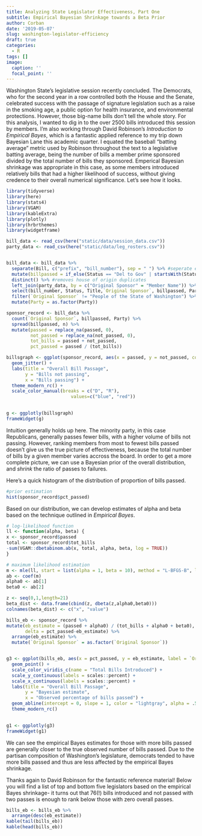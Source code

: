```yaml
---
title: Analyzing State Legislator Effectiveness, Part One
subtitle: Empirical Bayesian Shrinkage towards a Beta Prior
author: Corban
date: '2019-05-07'
slug: washington-legislator-efficiency
draft: true
categories:
  - R
tags: []
image:
  caption: ''
  focal_point: ''
---
```


Washington State's legislative session recently concluded. The Democrats, who for the second year in a row controlled both the House and the Senate, celebrated success with the passage of signature legislation such as a raise in the smoking age, a public option for health insurance, and environmental protections. However, those big-name bills don't tell the whole story. For this analysis, I wanted to dig in to the over 2500 bills introduced this session by members. I'm also working through David Robinson's *Introduction to Empirical Bayes*, which is a fantastic applied reference to my trip down Bayesian Lane this academic quarter. I equated the baseball "batting average" metric used by Robinson throughout the text to a legislative batting average, being the number of bills a member prime sponsored divided by the total number of bills they sponsored. Emperical Bayesian shrinkage was appropriate in this case, as some members introduced relatively bills that had a higher likelihood of success, without giving credence to their overall numerical significance. Let's see how it looks.  

```r
library(tidyverse)
library(here)
library(stats4)
library(VGAM)
library(kableExtra)
library(plotly)
library(hrbrthemes)
library(widgetframe)

bill_data <- read_csv(here("static/data/session_data.csv"))
party_data <- read_csv(here("static/data/leg_rosters.csv"))


bill_data <- bill_data %>%
  separate(Bill, c("prefix", "bill_number"), sep = " ") %>% #seperate e.g. HB 1065 into components
  mutate(billpassed = if_else(Status == "Del to Gov" | startsWith(Status, "C"),"passed", "not_passed")) %>% #filter for bills that passed 
  distinct() %>% #removes house of origin duplicates
  left_join(party_data, by = c("Original Sponsor" = "Member Name")) %>% #join by party affiliation
  select(bill_number, Status, Title,`Original Sponsor`, billpassed, Party) %>% 
  filter(`Original Sponsor` != "People of the State of Washington") %>%  #not including initiatives, sorry Tim Eyman
  mutate(Party = as.factor(Party))

sponsor_record <- bill_data %>% 
  count(`Original Sponsor`, billpassed, Party) %>% 
  spread(billpassed, n) %>% 
  mutate(passed = replace_na(passed, 0),
         not_passed = replace_na(not_passed, 0),
         tot_bills = passed + not_passed,
         pct_passed = passed / (tot_bills))

billsgraph <- ggplot(sponsor_record, aes(x = passed, y = not_passed, color = Party, label = `Original Sponsor`))+
  geom_jitter() +
  labs(title = "Overall Bill Passage",
       y = "Bills not passing",
       x = "Bills passing") +
  theme_modern_rc() +
  scale_color_manual(breaks = c("D", "R"),
                        values=c("blue", "red"))
  

g <- ggplotly(billsgraph)
frameWidget(g)
```

Intuition generally holds up here. The minority party, in this case Republicans, generally passes fewer bills, with a higher volume of bills not passing. However, ranking members from most to fewest bills passed doesn't give us the true picture of effectiveness, because the total number of bills by a given member varies accross the board. In order to get a more complete picture, we can use a Bayesian prior of the overall distribution, and *shrink* the ratio of passes to failures. 

Here's a quick histogram of the distribution of proportion of bills passed.

```r
#prior estimation
hist(sponsor_record$pct_passed)
```

Based on our distribution, we can develop estimates of alpha and beta based on the technique outlined in *Empirical Bayes*. 

```r
# log-likelihood function
ll <- function(alpha, beta) {
x <- sponsor_record$passed
total <- sponsor_record$tot_bills
-sum(VGAM::dbetabinom.ab(x, total, alpha, beta, log = TRUE))
}

# maximum likelihood estimation
m <- mle(ll, start = list(alpha = 1, beta = 10), method = "L-BFGS-B", lower = c(0.0001, .1))
ab <- coef(m) 
alpha0 <- ab[1]
beta0 <- ab[2]

z <- seq(0,1,length=21)
beta_dist <- data.frame(cbind(z, dbeta(z,alpha0,beta0)))
colnames(beta_dist) <- c("x", "value")

bills_eb <- sponsor_record %>%
mutate(eb_estimate = (passed + alpha0) / (tot_bills + alpha0 + beta0),
       delta = pct_passed-eb_estimate) %>% 
  arrange(eb_estimate) %>% 
  mutate(`Original Sponsor` = as.factor(`Original Sponsor`))


g3 <- ggplot(bills_eb, aes(x = pct_passed, y = eb_estimate, label = `Original Sponsor`, label2 = passed, label3 = not_passed, color = tot_bills, shape = Party)) +
  geom_point() +
  scale_color_viridis_c(name = "Total Bills Introduced") +
  scale_y_continuous(labels = scales::percent) +
  scale_x_continuous(labels = scales::percent) +
  labs(title = "Overall Bill Passage",
       y = "Bayesian estimate",
       x = "Observed percentage of bills passed") +
  geom_abline(intercept = 0, slope = 1, color = "lightgray", alpha = .5) +
  theme_modern_rc()
  

g1 <- ggplotly(g3)
frameWidget(g1)
```

We can see the empirical Bayes estimates for those with more bills passed are generally closer to the true observed number of bills passed. Due to the partisan composition of Washington's legislature, democrats tended to have more bills passed and thus are less affected by the empirical Bayes shrinkage. 

Thanks again to David Robinson for the fantastic reference material! Below you will find a list of top and bottom five legislators based on the empirical Bayes shrinkage- it turns out that 76(!) bills introduced and not passed with two passes is enough to rank below those with zero overall passes.

```r

bills_eb <- bills_eb %>% 
  arrange(desc(eb_estimate))
kable(tail(bills_eb))
kable(head(bills_eb))
```



